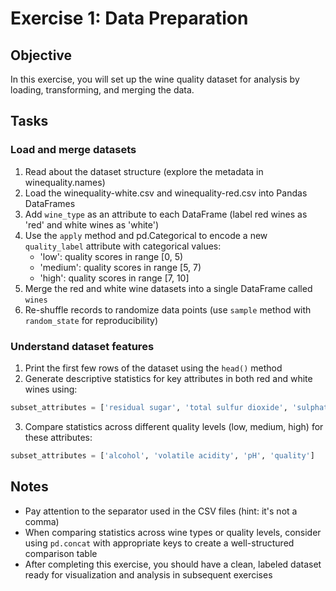 # Exercise 1: Data Preparation

## Objective
In this exercise, you will set up the wine quality dataset for analysis by loading, transforming, and merging the data.

## Tasks

### Load and merge datasets

1. Read about the dataset structure (explore the metadata in winequality.names)
2. Load the winequality-white.csv and winequality-red.csv into Pandas DataFrames
3. Add `wine_type` as an attribute to each DataFrame (label red wines as 'red' and white wines as 'white')
4. Use the `apply` method and pd.Categorical to encode a new `quality_label` attribute with categorical values:
    - 'low': quality scores in range [0, 5)
    - 'medium': quality scores in range [5, 7)
    - 'high': quality scores in range [7, 10]
5. Merge the red and white wine datasets into a single DataFrame called `wines`
6. Re-shuffle records to randomize data points (use `sample` method with `random_state` for reproducibility)

### Understand dataset features

1. Print the first few rows of the dataset using the `head()` method
2. Generate descriptive statistics for key attributes in both red and white wines using:
```python
subset_attributes = ['residual sugar', 'total sulfur dioxide', 'sulphates', 'alcohol', 'volatile acidity', 'quality']
   ```
3. Compare statistics across different quality levels (low, medium, high) for these attributes:
```python
subset_attributes = ['alcohol', 'volatile acidity', 'pH', 'quality']
   ```

## Notes
- Pay attention to the separator used in the CSV files (hint: it's not a comma)
- When comparing statistics across wine types or quality levels, consider using `pd.concat` with appropriate keys to create a well-structured comparison table
- After completing this exercise, you should have a clean, labeled dataset ready for visualization and analysis in subsequent exercises